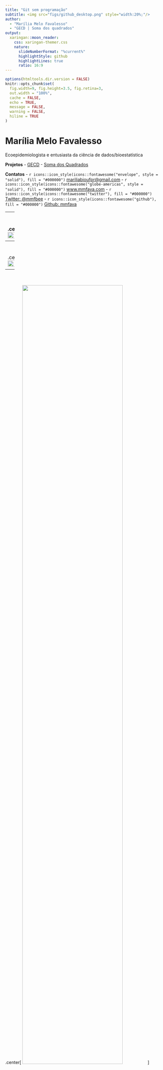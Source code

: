 ```yaml
---
title: "Git sem programação"
subtitle: <img src="figs/github_desktop.png" style="width:20%;"/> 
author: 
  - "Marília Melo Favalesso"
  - "GECD | Soma dos quadrados"
output:
  xaringan::moon_reader:
    css: xaringan-themer.css
    nature:
      slideNumberFormat: "%current%"
      highlightStyle: github
      highlightLines: true
      ratio: 16:9
---
```


```r
options(htmltools.dir.version = FALSE)
knitr::opts_chunk$set(
  fig.width=9, fig.height=3.5, fig.retina=3,
  out.width = "100%",
  cache = FALSE,
  echo = TRUE,
  message = FALSE, 
  warning = FALSE,
  hiline = TRUE
)
```

# Marília Melo Favalesso 

Ecoepidemiologista e entusiasta da ciência de dados/bioestatística

**Projetos**
- [GECD](https://github.com/gecdfoz/GECD)
- [Soma dos Quadrados](https://www.somaquadrados.com/)

**Contatos**
- `r icons::icon_style(icons::fontawesome("envelope", style = "solid"), fill = "#000000")` [mariliabioufpr@gmail.com](mariliabioufpr@gmail.com)
- `r icons::icon_style(icons::fontawesome("globe-americas", style = "solid"), fill = "#000000")` [www.mmfava.com](www.mmfava.com)
- `r icons::icon_style(icons::fontawesome("twitter"), fill = "#000000")` [Twitter: @mmfbee](https://twitter.com/mmfbee)
- `r icons::icon_style(icons::fontawesome("github"), fill = "#000000")` [Github: mmfava](https://github.com/mmfava)

---
<br>
<br>
.center[
<img src="figs/Slide1.JPG" style="width:80%;"/>
]

---
<br>
<br>
.center[
<img src="figs/Slide2.JPG" style="width:80%;"/>
]

---
<br>
<br>
.center[
<img src="figs/Slide3.JPG" style="width:80%;"/>
]

---
<br>
<br>
.center[
<img src="figs/Slide4.JPG" style="width:80%;"/>
]

---
<br>
<br>
.center[
<img src="figs/Slide5.JPG" style="width:80%;"/>
]

---
<br>
<br>
.center[
<img src="figs/Slide6.JPG" style="width:80%;"/>
]

---
<br>
<br>
.center[
<img src="figs/Slide7.JPG" style="width:80%;"/>
]

---
<br>
<br>
.center[
<img src="figs/Slide8.JPG" style="width:80%;"/>
]

---
<br>
<br>
.center[
<img src="figs/Slide9.JPG" style="width:80%;"/>
]

---
<br>
<br>
.center[
<img src="figs/Slide10.JPG" style="width:80%;"/>
]

---
<br>
<br>
.center[
<img src="figs/Slide11.JPG" style="width:80%;"/>
]

---
<br>
<br>
.center[
<img src="figs/Slide12.JPG" style="width:80%;"/>
]

---
<br>
<br>
.center[
<img src="figs/Slide13.JPG" style="width:80%;"/>
]

---
<br>

.center[
<img src="figs/Slide14.JPG" style="width:95%;"/>
]

---
<br>

.center[
<img src="figs/Slide20.JPG" style="width:90%;"/>
]

---
<br>
<br>
.center[
<img src="figs/Slide17.JPG" style="width:80%;"/>
]

---
<br>
<br>
.center[
<img src="figs/Slide18.JPG" style="width:80%;"/>
]

---
<br>
<br>
.center[
<img src="figs/Slide19.JPG" style="width:80%;"/>
]

---
<br>

.center[
<img src="figs/Slide21.JPG" style="width:90%;"/>
]

---
<br>

.center[
<img src="figs/Slide22.JPG" style="width:90%;"/>
]

---
<br>

.center[
<img src="figs/novo1.png" style="width:90%;"/>
]

---
<br>

.center[
<img src="figs/Slide24.JPG" style="width:90%;"/>
]

---
<br>

.center[
<img src="figs/Slide25.JPG" style="width:90%;"/>
]

---
<br>

.center[
<img src="figs/Slide26.JPG" style="width:90%;"/>
]

---
<br>
<br>
<br>

.center[
<img src="figs/maomassa.png" style="width:65%;"/>
]

---
## Pré-requisitos `r icons::icon_style(icons::fontawesome("git-square"), fill = "#000000")` 

-   Instalar o [GitHub desktop](https://desktop.github.com/)

.center[
<img src="figs/nova3.png" style="width:85%;"/>
]

---
## Pré-requisitos  `r icons::icon_style(icons::fontawesome("git-square"), fill = "#000000")` 

.center[
<img src="figs/nova6.png" style="width:80%;"/>

❤️
]

---
## Pré-requisitos  `r icons::icon_style(icons::fontawesome("git-square"), fill = "#000000")` 
.center[

<div class="background" style="width: 1000px; height: 445px; white-space: nowrap; overflow-x: scroll; border: 0; padding: 10px;">

<img src="figs/nova7.png" style="width:100%;"/>

😓
]

---
## Pré-requisitos  `r icons::icon_style(icons::fontawesome("github"), fill = "#000000")` 
-   Fazer uma conta no [GitHub](https://github.com/). 
  - Se você é estudande, pode usar o seu e-mail institucional para obter alguns beneficios com o [GitHub Student Developer Pack](https://education.github.com/pack).
  
.center[
<img src="figs/nova4.png" style="width:80%;"/>
]

---
## Pré-requisitos  `r icons::icon_style(icons::fontawesome("github"), fill = "#000000")` 

-   Fazer uma conta no [GitHub](https://github.com/). 
  - Se você é estudande, pode usar o seu e-mail institucional para obter alguns beneficios com o [GitHub Student Developer Pack](https://education.github.com/pack).
  
.center[
<img src="figs/nova5.png" style="width:80%;"/>
]

---
## Pré-requisitos  `r icons::icon_style(icons::fontawesome("git-square"), fill = "#000000")` 
.center[

<button type="submit">File</button> > <button type="submit">Options...</button> > <button type="submit">Accounts</button>

<div class="background" style="width: 1000px; height: 450px; white-space: nowrap; overflow-x: scroll; border: 0; padding: 10px;">


<img src="figs/novo8.png" style="width:80%;"/>
]

---
## Pré-requisitos `r icons::icon_style(icons::fontawesome("git-square"), fill = "#000000")`

.center[
<div class="background" style="width: 1000px; height: 420px; white-space: nowrap; overflow-x: scroll; border: 0; padding: 30px;">

<img src="figs/novo9.png" style="width:90%;"/>
]

---
## Pré-requisitos  `r icons::icon_style(icons::fontawesome("github"), fill = "#000000")` 
.center[
<div class="background" style="width: 1000px; height: 430px; white-space: nowrap; overflow-x: scroll; border: 0; padding: 30px;">

<img src="figs/novo10.png" style="width:90%;"/>

Pronto! 😋 
]

---
class: center

<br>

<img src="https://i.pinimg.com/originals/61/2b/8c/612b8c27f15c63c08052d8de2c1bb15b.gif">

**Tudo pronto para começarmos a trabalhar com o Git e o GitHub**

---
## Criar um repositório

<br>

.center[
<img src="figs/novo26.png" style="width:73%;"/>
]

---
## Criar um repositório (local) `r icons::icon_style(icons::fontawesome("git-square"), fill = "#000000")`

.center[

<div class="background" style="width: 1000px; height: 420px; white-space: nowrap; overflow-x: scroll; border: 0; padding: 30px;">

<img src="figs/novo12.png" style="width:90%;"/> <br>

**Prestar bastante atenção no "endereço" que você vai salvar o repositório!** <br>
**Cuidado para não repetir nomes**

]

---
## Criar um repositório (local) `r icons::icon_style(icons::fontawesome("git-square"), fill = "#000000")`

.center[
<img src="figs/novo13.png" style="width:85%;"/>
]

---
## Criar um repositório (local) `r icons::icon_style(icons::fontawesome("git-square"), fill = "#000000")`

.center[
<img src="figs/novo14.png" style="width:70%;"/>
]

---
## Criar um repositório (local) 

### README.md {`r icons::icon_style(icons::fontawesome("github"), fill = "#000000")`}

.center[
<img src="figs/novo29.png" style="width:85%;"/>
]

---
## Criar um repositório (local) 

### Para editar o texto do README.md: `r icons::icon_style(icons::fontawesome("git-square"), fill = "#000000")` → `r icons::icon_style(icons::fontawesome("github"), fill = "#000000")`

- Descrição realizada em **Markdown**

.center[
<img src="figs/novo15.png" style="width:70%;"/>
]

  - Uma linguagem de *marcação simples*, **não** de programação.
  
  - Textos com caracteres não alfabéticos (**#**, **\**, **\***, **!**, **[]** e **()**), que são usados para configurar *títulos*, *listas*, *itálico*, *negrito* e inserir *imagens*. 
  
  - Creado originalmente por [John Gruber](https://en.wikipedia.org/wiki/John_Gruber) y [Aaron Swartz](https://pt.wikipedia.org/wiki/Aaron_Swartz).

---
## Criar um repositório 

### Para editar o texto do README.md: `r icons::icon_style(icons::fontawesome("git-square"), fill = "#000000")` → `r icons::icon_style(icons::fontawesome("github"), fill = "#000000")`

.center[
<img src="figs/23-markdown.png" style="width:90%;"/>
]

> *Parágrafo 1 `<br>` Parágrafo 2* **=**

> Parágrafo 1 <br> Parágrafo 2

---
## Criar um repositório 

### Para editar o texto do README.md: `r icons::icon_style(icons::fontawesome("git-square"), fill = "#000000")` → `r icons::icon_style(icons::fontawesome("github"), fill = "#000000")`

.center[
<img src="figs/24-markdown.png" style="width:70%;"/>
]

---
## Criar um repositório 

### Para editar o texto do README.md: `r icons::icon_style(icons::fontawesome("git-square"), fill = "#000000")` → `r icons::icon_style(icons::fontawesome("github"), fill = "#000000")`

.center[
<img src="figs/markdown1.gif" style="width:65%;"/>

**Não esqueça de salvar!**
]

---
## Criar um repositório `r icons::icon_style(icons::fontawesome("git-square"), fill = "#000000")`

### Git já identificou as mudanças feitas! 

.center[
<img src="figs/novo16.png" style="width:70%;"/>
]

---
## Criar um repositório `r icons::icon_style(icons::fontawesome("git-square"), fill = "#000000")`

### Git já identificou as mudanças feitas!

.center[

<div class="background" style="width: 1000px; height: 400px; white-space: nowrap; overflow-x: scroll; border: 0; padding: 30px;">

<img src="figs/novo17.png" style="width:95%;"/>
]

---
## Criar um repositório `r icons::icon_style(icons::fontawesome("git-square"), fill = "#000000")`

### Git já identificou as mudanças feitas!
<br>

.center[
<img src="figs/novo17.2.png" style="width:75%;"/>
]

---
## Criar um repositório `r icons::icon_style(icons::fontawesome("git-square"), fill = "#000000")`

### Git já identificou as mudanças feitas!

.center[

<div class="background" style="width: 1000px; height: 400px; white-space: nowrap; overflow-x: scroll; border: 0; padding: 30px;">

<img src="figs/novo18.png" style="width:100%;"/>
]

---
## Criar um repositório `r icons::icon_style(icons::fontawesome("git-square"), fill = "#000000")`

### Git já identificou as mudanças feitas!
<br>

.center[
<img src="figs/novo19.png" style="width:90%;"/>
]

---
## Criar um repositório `r icons::icon_style(icons::fontawesome("git-square"), fill = "#000000")`

### *Commitar* as nossas mudanças (local)

<div class="background" style="width: 1000px; height: 400px; white-space: nowrap; overflow-x: scroll; border: 0; padding: 30px;">

.center[
<img src="figs/novo20.png" style="width:90%;"/>
]

---
## Criar um repositório `r icons::icon_style(icons::fontawesome("git-square"), fill = "#000000")`

### *Commitar* as nossas mudanças (local)

.center[
<img src="figs/novo21.png" style="width:40%;"/>
]

---
## Criar um repositório `r icons::icon_style(icons::fontawesome("git-square"), fill = "#000000")`

### *Commitar* as nossas mudanças (local)

.center[
<img src="figs/novo22.png" style="width:75%;"/>
]

---
## Criar um repositório `r icons::icon_style(icons::fontawesome("git-square"), fill = "#000000")`

### Ver o *commit* no histórico 

.center[
<img src="figs/novo23.png" style="width:75%;"/>
]

---
## Criar um repositório `r icons::icon_style(icons::fontawesome("git-square"), fill = "#000000")`

### Ver o *commit* no histórico 
<br>

.center[
<img src="figs/novo24.png" style="width:85%;"/>
]

---
## Criar um repositório `r icons::icon_style(icons::fontawesome("git-square"), fill = "#000000")`

### Ver o *commit* no histórico 
<br>

.center[
<img src="figs/novo25.png" style="width:85%;"/>
]

---
## Criar um repositório `r icons::icon_style(icons::fontawesome("git-square"), fill = "#000000")`

### Ver o *commit* no histórico 
<br>

.center[
<img src="figs/novo30.png" style="width:85%;"/>
]

---
## Criar um repositório `r icons::icon_style(icons::fontawesome("github"), fill = "#000000")`

### Envie o repositório local para o remoto: `PUSH`
<br>

.center[
<img src="figs/novo27.png" style="width:85%;"/>
]

---
## Criar um repositório `r icons::icon_style(icons::fontawesome("git-square"), fill = "#000000")`

### Envie o repositório local para o remoto: `PUSH`

<div class="background" style="width: 1000px; height: 400px; white-space: nowrap; overflow-x: scroll; border: 0; padding: 30px;">

.center[
<img src="figs/novo31.png" style="width:100%;"/>
]

---
## Criar um repositório `r icons::icon_style(icons::fontawesome("git-square"), fill = "#000000")`

### Envie o repositório local para o remoto: `PUSH`

.center[
<img src="figs/novo32.png" style="width:50%;"/>
]

---
## Criar um repositório `r icons::icon_style(icons::fontawesome("git-square"), fill = "#000000")`

### Envie o repositório local para o remoto: `PUSH`

.center[
<img src="figs/novo33.png" style="width:50%;"/>
]

---
## Criar um repositório `r icons::icon_style(icons::fontawesome("github"), fill = "#000000")`

### Envie o repositório local para o remoto: `PUSH`

.center[
<img src="figs/novo34.png" style="width:85%;"/>
]

---
## Adicionar novo conteúdo ao meu repositório `r icons::icon_style(icons::fontawesome("git-square"), fill = "#000000")`

.center[
<img src="figs/novo35.png" style="width:80%;"/>
]

---
## Adicionar novo conteúdo ao meu repositório `r icons::icon_style(icons::fontawesome("git-square"), fill = "#000000")`

<br>

.center[
<img src="figs/novo36.png" style="width:91%;"/>
]

---
## Adicionar novo conteúdo ao meu repositório `r icons::icon_style(icons::fontawesome("github"), fill = "#000000")`

<br>

.center[
<img src="figs/novo37.png" style="width:95%;"/>
]

---
## Baixar um projeto para o meu repositório local

<br>

.center[
<img src="figs/novo38.png" style="width:91%;"/>
]

---
## Baixar um projeto para o meu repositório local

<br>

.center[
<img src="figs/novo39.png" style="width:82%;"/>
]

---
## Baixar um projeto para o meu repositório local `r icons::icon_style(icons::fontawesome("github"), fill = "#000000")`

.center[
<img src="figs/novo40.png" style="width:90%;"/>
]

---
## Baixar um projeto para o meu repositório local `r icons::icon_style(icons::fontawesome("git-square"), fill = "#000000")`

### `git CLONE`

.center[
<img src="figs/novo41.png" style="width:68%;"/>
]

---
## Baixar um projeto para o meu repositório local `r icons::icon_style(icons::fontawesome("git-square"), fill = "#000000")`
<br>

.center[
<img src="figs/novo42.png" style="width:85%;"/>
]

---
## Baixar um projeto para o meu repositório local `r icons::icon_style(icons::fontawesome("git-square"), fill = "#000000")`

.center[
<img src="figs/novo43.png" style="width:83%;"/>
]

---
## Envie a colaboração feita para o projeto remoto
<br>

.center[
<img src="figs/novo46.png" style="width:95%;"/>
]

---
## Envie a colaboração feita para o projeto remoto `r icons::icon_style(icons::fontawesome("git-square"), fill = "#000000")`

.center[
<img src="figs/novo44.png" style="width:100%;"/>
]

---
## Envie a colaboração feita para o projeto remoto

.center[
<img src="figs/novo47.png" style="width:90%;"/>
]

---
## Envie a colaboração feita para o projeto remoto `r icons::icon_style(icons::fontawesome("git-square"), fill = "#000000")`

.center[
<img src="figs/novo45.png" style="width:85%;"/>
]

---
## Envie a colaboração feita para o projeto remoto `r icons::icon_style(icons::fontawesome("git-square"), fill = "#000000")`

### `Pull request`

<div class="background" style="width: 1000px; height: 400px; white-space: nowrap; overflow-x: scroll; border: 0; padding: 30px;">

.center[
<img src="figs/novo48.png" style="width:83%;"/>
]

---
## Envie a colaboração feita para o projeto remoto `r icons::icon_style(icons::fontawesome("github"), fill = "#000000")`

### `Pull request`

<div class="background" style="width: 1000px; height: 400px; white-space: nowrap; overflow-x: scroll; border: 0; padding: 30px;">

.center[
<img src="figs/novo49.png" style="width:95%;"/>
]

---
## Envie a colaboração feita para o projeto remoto `r icons::icon_style(icons::fontawesome("github"), fill = "#000000")`

### `Pull request` 

<div class="background" style="width: 1000px; height: 400px; white-space: nowrap; overflow-x: scroll; border: 0; padding: 30px;">

.center[
<img src="figs/novo49.png" style="width:95%;"/>
]

---
## Envie a colaboração feita para o projeto remoto `r icons::icon_style(icons::fontawesome("github"), fill = "#000000")`

### `Pull request` 

<div class="background" style="width: 1000px; height: 400px; white-space: nowrap; overflow-x: scroll; border: 0; padding: 30px;">

.center[
<img src="figs/novo50.png" style="width:95%;"/>]

---
## Envie a colaboração feita para o projeto remoto `r icons::icon_style(icons::fontawesome("github"), fill = "#000000")`

### `Pull request` 

<div class="background" style="width: 1000px; height: 400px; white-space: nowrap; overflow-x: scroll; border: 0; padding: 30px;">

.center[
<img src="figs/novo51.png" style="width:95%;"/>]

---
## Envie a colaboração feita para o projeto remoto `r icons::icon_style(icons::fontawesome("github"), fill = "#000000")`

.center[
<img src="figs/novo52.png" style="width:40%;"/>]

---
## Colaborações de terceiro em meu projeto `r icons::icon_style(icons::fontawesome("git-square"), fill = "#000000")`

.center[
<img src="figs/novo53.png" style="width:100%;"/>]

---
## Colaborações de terceiro em meu projeto `r icons::icon_style(icons::fontawesome("git-square"), fill = "#000000")`

.center[
<img src="figs/novo54.png" style="width:90%;"/>]

---
## Colaborações de terceiro em meu projeto `r icons::icon_style(icons::fontawesome("git-square"), fill = "#000000")`

.center[
<img src="figs/novo55.png" style="width:100%;"/>]

---
## Colaborações de terceiro em meu projeto `r icons::icon_style(icons::fontawesome("git-square"), fill = "#000000")`

.center[
<img src="figs/novo56.png" style="width:90%;"/>]

---
## Colaborações de terceiro em meu projeto `r icons::icon_style(icons::fontawesome("git-square"), fill = "#000000")`

.center[
<img src="figs/novo57.png" style="width:80%;"/>]

---
## Agora é só continuar trabalhando! `r icons::icon_style(icons::fontawesome("git-square"), fill = "#000000")`

.center[
<div class="background" style="width: 1000px; height: 420px; white-space: nowrap; overflow-x: scroll; border: 0; padding: 30px;">

<img src="figs/novo58.png" style="width:80%;"/>]

---
## Agora é só continuar trabalhando! `r icons::icon_style(icons::fontawesome("git-square"), fill = "#000000")`

.center[
<div class="background" style="width: 1000px; height: 420px; white-space: nowrap; overflow-x: scroll; border: 0; padding: 30px;">

<img src="figs/novo59.png" style="width:80%;"/>]

---
## Agora é só continuar trabalhando! `r icons::icon_style(icons::fontawesome("git-square"), fill = "#000000")`

.center[
<img src="figs/novo60.png" style="width:80%;"/>]

---
class: center, middle

<img src="figs/novo61.png" style="width:80%;"/>

## 💙💚💛 Obrigada 🧡💜🖤



